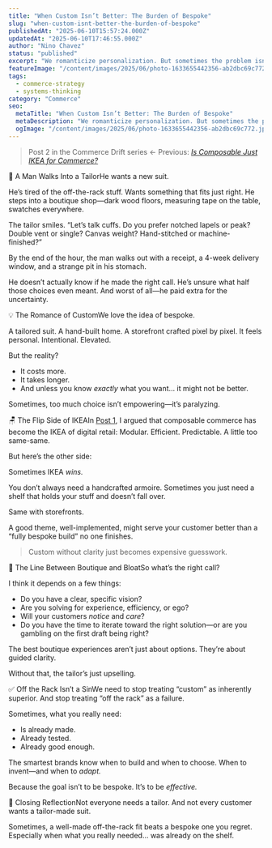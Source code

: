 ```yaml
---
title: "When Custom Isn’t Better: The Burden of Bespoke"
slug: "when-custom-isnt-better-the-burden-of-bespoke"
publishedAt: "2025-06-10T15:57:24.000Z"
updatedAt: "2025-06-10T17:46:55.000Z"
author: "Nino Chavez"
status: "published"
excerpt: "We romanticize personalization. But sometimes the problem isn’t lack of choice—it’s too much of it. Especially when we’re not sure what we really want."
featureImage: "/content/images/2025/06/photo-1633655442356-ab2dbc69c772.jpeg"
tags:
  - commerce-strategy
  - systems-thinking
category: "Commerce"
seo:
  metaTitle: "When Custom Isn’t Better: The Burden of Bespoke"
  metaDescription: "We romanticize personalization. But sometimes the problem isn’t lack of choice—it’s too much of it. Especially when we’re not sure what we really want."
  ogImage: "/content/images/2025/06/photo-1633655442356-ab2dbc69c772.jpeg"
---
```

> Post 2 in the Commerce Drift series
> ← Previous: [*Is Composable Just IKEA for Commerce?*](/is-composable-just-ikea-for-commerce/)

🧵 A Man Walks Into a TailorHe wants a new suit.

He’s tired of the off-the-rack stuff. Wants something that fits just right.
He steps into a boutique shop—dark wood floors, measuring tape on the table, swatches everywhere.

The tailor smiles.
“Let’s talk cuffs. Do you prefer notched lapels or peak? Double vent or single? Canvas weight? Hand-stitched or machine-finished?”

By the end of the hour, the man walks out with a receipt, a 4-week delivery window, and a strange pit in his stomach.

He doesn’t actually know if he made the right call.
He’s unsure what half those choices even meant.
And worst of all—he paid extra for the uncertainty.

💡 The Romance of CustomWe love the idea of bespoke.

A tailored suit. A hand-built home. A storefront crafted pixel by pixel.
It feels personal. Intentional. Elevated.

But the reality?

- It costs more.
- It takes longer.
- And unless you know *exactly* what you want… it might not be better.

Sometimes, too much choice isn’t empowering—it’s paralyzing.

🪑 The Flip Side of IKEAIn [Post 1](/is-composable-just-ikea-for-commerce/), I argued that composable commerce has become the IKEA of digital retail:
Modular. Efficient. Predictable. A little too same-same.

But here’s the other side:

Sometimes IKEA *wins.*

You don’t always need a handcrafted armoire.
Sometimes you just need a shelf that holds your stuff and doesn’t fall over.

Same with storefronts.

A good theme, well-implemented, might serve your customer better than a “fully bespoke build” no one finishes.

> Custom without clarity just becomes expensive guesswork.

🧭 The Line Between Boutique and BloatSo what’s the right call?

I think it depends on a few things:

- Do you have a clear, specific vision?
- Are you solving for experience, efficiency, or ego?
- Will your customers *notice* and *care*?
- Do you have the time to iterate toward the right solution—or are you gambling on the first draft being right?

The best boutique experiences aren’t just about options.
They’re about guided clarity.

Without that, the tailor’s just upselling.

✅ Off the Rack Isn’t a SinWe need to stop treating “custom” as inherently superior.
And stop treating “off the rack” as a failure.

Sometimes, what you really need:

- Is already made.
- Already tested.
- Already good enough.

The smartest brands know when to build and when to choose.
When to invent—and when to *adapt.*

Because the goal isn’t to be bespoke.
It’s to be *effective.*

🧵 Closing ReflectionNot everyone needs a tailor.
And not every customer wants a tailor-made suit.

Sometimes, a well-made off-the-rack fit beats a bespoke one you regret.
Especially when what you really needed… was already on the shelf.
